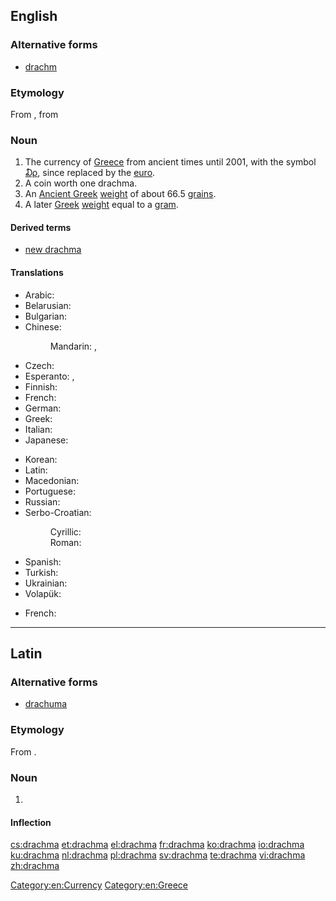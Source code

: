 ==English==
{{wikipedia|Greek drachma}}

===Alternative forms===
* [[drachm]]

===Etymology===
From {{etyl|grc|en}} {{term|δραχμή||a drachma|lang=grc|tr=drakhmē}}, from {{term|δράσσομαι||to grasp, seize|lang=grc|tr=drassomai}}

===Noun===
{{en-noun|pl2=drachmae|pl3=drachmai}}

# The currency of [[Greece]] from ancient times until 2001, with the symbol [[₯]], since replaced by the [[euro]].
# A coin worth one drachma.
# An [[Ancient Greek]] [[weight]] of about 66.5 [[grain]]s.
# A later [[Greek]] [[weight]] equal to a [[gram]].

====Derived terms====
* [[new drachma]]

====Translations====
{{trans-top|former currency of Greece}}
* Arabic: {{t-|ar|دراخما|f|tr=dirāxmā|sc=Arab}}
* Belarusian: {{t-|be|драхма|f|tr=dráxma|sc=Cyrl}}
* Bulgarian: {{t-|bg|драхма|f|tr=dráhma|sc=Cyrl}}
* Chinese:
*: Mandarin: {{t|cmn|德拉克馬|sc=Hani}}, {{t|cmn|德拉克马|tr=délākèmǎ|sc=Hani}}
* Czech: {{t+|cs|drachma|f}}
* Esperanto: {{t-|eo|draĥmo}}, {{t-|eo|drakmo}}
* Finnish: {{t+|fi|drakma}}
* French: {{t+|fr|drachme|f}}
* German: {{t+|de|Drachme|f}}
* Greek: {{t+|el|δραχμή|f|tr=drachmí|sc=Grek}}
* Italian: {{t+|it|dracma|f}}
* Japanese: {{t-|ja|ドラクマ|tr=dorakuma|sc=Jpan}}
{{trans-mid}}
* Korean: {{t-|ko|드라크마|tr=deurakeuma|sc=Kore}}
* Latin: {{t-|la|drachma|f}}
* Macedonian: {{t-|mk|драхма|f|tr=dráhma}}
* Portuguese: {{t+|pt|dracma|f}}
* Russian: {{t+|ru|драхма|f|tr=dráxma|alt=дра́хма}}
* Serbo-Croatian:
*: Cyrillic: {{t-|sh|драхма|f}}
*: Roman: {{t-|sh|drahma|f}}
* Spanish: {{t+|es|dracma|f}}
* Turkish: {{t+|tr|drahmi}}
* Ukrainian: {{t+|uk|драхма|f|tr=dráxma|sc=Cyrl}}
* Volapük: {{t+|vo|dragmad}}
{{trans-bottom}}

{{trans-top|a coin worth one drachma}}
* French: {{t+|fr|drachme|f}}
{{trans-mid}}
{{trans-bottom}}

[[Category:en:Currency]]
[[Category:en:Greece]]

----

==Latin==
===Alternative forms===
* [[drachuma]]

===Etymology===
From {{etyl|grc|la}} {{term|δραχμή|tr=drakhmē|lang=grc}}.

===Noun===
{{la-noun|drachma|drachmae|drachmae|f|first}}

# {{l/en|drachma}} {{gloss|Ancient Greek coin, one hundredth of a {{l/la|mina}}}}

====Inflection====
{{la-decl-1st|drachm}}

[[cs:drachma]]
[[et:drachma]]
[[el:drachma]]
[[fr:drachma]]
[[ko:drachma]]
[[io:drachma]]
[[ku:drachma]]
[[nl:drachma]]
[[pl:drachma]]
[[sv:drachma]]
[[te:drachma]]
[[vi:drachma]]
[[zh:drachma]]